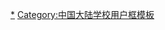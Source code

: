 {{Userbox
  |id=[[华南师范大学|<span style="color:#ffffff;">SCNU</span>]]
  |id-c=#003a74
  |info=<center>'''艰苦奋斗　严谨治学<br/>求实创新　为人师表'''</center>
  |info-c=#cce2f4
  |info-s=10
  |border-c=#6699ff
  |usercategory = 华南师范大学维基人
}}
<noinclude>[[Category:华南师范大学维基人|*]][[Category:中国大陆学校用户框模板]]</noinclude>